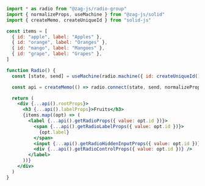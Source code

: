 ```jsx
import * as radio from "@zag-js/radio-group"
import { normalizeProps, useMachine } from "@zag-js/solid"
import { createMemo, createUniqueId } from "solid-js"

const items = [
  { id: "apple", label: "Apples" },
  { id: "orange", label: "Oranges" },
  { id: "mango", label: "Mangoes" },
  { id: "grape", label: "Grapes" },
]

function Radio() {
  const [state, send] = useMachine(radio.machine({ id: createUniqueId() }))

  const api = createMemo(() => radio.connect(state, send, normalizeProps))

  return (
    <div {...api().rootProps}>
      <h3 {...api().labelProps}>Fruits</h3>
      {items.map((opt) => (
        <label {...api().getRadioProps({ value: opt.id })}>
          <span {...api().getRadioLabelProps({ value: opt.id })}>
            {opt.label}
          </span>
          <input {...api().getRadioHiddenInputProps({ value: opt.id })} />
          <div {...api().getRadioControlProps({ value: opt.id })} />
        </label>
      ))}
    </div>
  )
}
```
